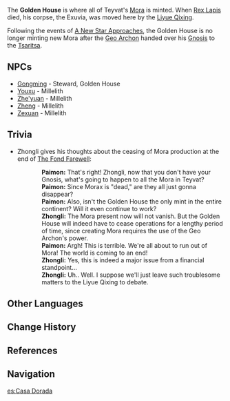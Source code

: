 {{About|the location|the Trounce Domain|Enter the Golden House}}
{{Location Infobox
|image        = The Golden House.png
|type         = Point of Interest
|region       = Liyue
|area         = Sea of Clouds
|subarea      = Mt. Tianheng
}}
The '''Golden House''' is where all of Teyvat's [[Mora]] is minted. When [[Rex Lapis]] died, his corpse, the Exuvia, was moved here by the [[Liyue Qixing]].

Following the events of [[A New Star Approaches]], the Golden House is no longer minting new Mora after the [[Geo Archon]] handed over his [[Gnosis]] to the [[Tsaritsa]].

==NPCs==
* [[Gongming]] - Steward, Golden House
* [[Youxu]] - Millelith
* [[Zhe'yuan]] - Millelith
* [[Zheng]] - Millelith
* [[Zexuan]] - Millelith

==Trivia==
* Zhongli gives his thoughts about the ceasing of Mora production at the end of [[The Fond Farewell]]:
{{Dialogue start}}
::'''Paimon:''' That's right! Zhongli, now that you don't have your Gnosis, what's going to happen to all the Mora in Teyvat?
::'''Paimon:''' Since Morax is "dead," are they all just gonna disappear?
::'''Paimon:''' Also, isn't the Golden House the only mint in the entire continent? Will it even continue to work?
::'''Zhongli:''' The Mora present now will not vanish. But the Golden House will indeed have to cease operations for a lengthy period of time, since creating Mora requires the use of the Geo Archon's power.
::'''Paimon:''' Argh! This is terrible. We're all about to run out of Mora! The world is coming to an end!
::'''Zhongli:''' Yes, this is indeed a major issue from a financial standpoint...
::'''Zhongli:''' Uh.. Well. I suppose we'll just leave such troublesome matters to the Liyue Qixing to debate.
{{Dialogue end}}

==Other Languages==
{{Other Languages
|en       = Golden House
|zhs      = 黄金屋
|zhs_rm   = Huángjīn-wū
|zht      = 黃金屋
|zht_rm   = Huángjīn-wū
|zh_tl    = Golden House
|ja       = 黄金屋
|ja_rm    = Ougon'ya<ref>{{Ref/Quest|Heart of Glaze|note=Japanese Voice-Over}}</ref>
|ja_tl    = Golden House
|ko       = {{tt|황금옥|黃金屋}}
|ko_rm    = Hwanggeum'ok
|ko_tl    = Golden House
|es       = Casa Dorada
|es_tl    = Golden House
|fr       = Chambre d'Or
|fr_tl    = Golden Chamber
|ru       = Золотая палата
|ru_tl    = Golden Palace
|th       = Golden House
|vi       = {{tt|Hoàng Kim Ốc|黃金屋}}
|vi_tl    = Golden House
|de       = Goldstube
|de_tl    = Gold Parlor
|id       = Golden House
|pt       = Casa Dourada
|pt_tl    = Golden House
}}

==Change History==
{{Change History|1.1}}

==References==
{{Reflist}}

==Navigation==
{{PoI Navbox|Liyue}}

[[es:Casa Dorada]]